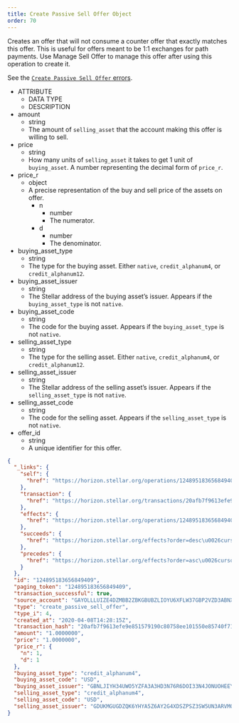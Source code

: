 ```yaml
---
title: Create Passive Sell Offer Object
order: 70
---
```



Creates an offer that will not consume a counter offer that exactly matches this offer. This is useful for offers meant to be 1:1 exchanges for path payments. Use Manage Sell Offer to manage this offer after using this operation to create it.

See the [`Create Passive Sell Offer` errors](../../../errors/result-codes/operation-specific/create-passive-sell-offer.mdx).

<AttributeTable>

- ATTRIBUTE
  - DATA TYPE
  - DESCRIPTION
- amount
  - string
  - The amount of `selling_asset` that the account making this offer is willing to sell.
- price
  - string
  - How many units of `selling_asset` it takes to get 1 unit of `buying_asset`. A number representing the decimal form of `price_r`.
- price_r
  - object
  - A precise representation of the buy and sell price of the assets on offer.
    - n
      - number
      - The numerator.
    - d
      - number
      - The denominator.
- buying_asset_type
  - string
  - The type for the buying asset. Either `native`, `credit_alphanum4`, or `credit_alphanum12`.
- buying_asset_issuer
  - string
  - The Stellar address of the buying asset’s issuer. Appears if the `buying_asset_type` is not `native`.
- buying_asset_code
  - string
  - The code for the buying asset. Appears if the `buying_asset_type` is not `native`.
- selling_asset_type
  - string
  - The type for the selling asset. Either `native`, `credit_alphanum4`, or `credit_alphanum12`.
- selling_asset_issuer
  - string
  - The Stellar address of the selling asset’s issuer. Appears if the `selling_asset_type` is not `native`.
- selling_asset_code
  - string
  - The code for the selling asset. Appears if the `selling_asset_type` is not `native`.
- offer_id
  - string
  - A unique identifier for this offer.

</AttributeTable>

<ExampleResponse>

```json
{
  "_links": {
    "self": {
      "href": "https://horizon.stellar.org/operations/124895183656849409"
    },
    "transaction": {
      "href": "https://horizon.stellar.org/transactions/20afb7f9613efe9e851579190c80758ee101550e85740f71274c3eb3f0cb0418"
    },
    "effects": {
      "href": "https://horizon.stellar.org/operations/124895183656849409/effects"
    },
    "succeeds": {
      "href": "https://horizon.stellar.org/effects?order=desc\u0026cursor=124895183656849409"
    },
    "precedes": {
      "href": "https://horizon.stellar.org/effects?order=asc\u0026cursor=124895183656849409"
    }
  },
  "id": "124895183656849409",
  "paging_token": "124895183656849409",
  "transaction_successful": true,
  "source_account": "GAYOLLLUIZE4DZMBB2ZBKGBUBZLIOYU6XFLW37GBP2VZD3ABNXCW4BVA",
  "type": "create_passive_sell_offer",
  "type_i": 4,
  "created_at": "2020-04-08T14:28:15Z",
  "transaction_hash": "20afb7f9613efe9e851579190c80758ee101550e85740f71274c3eb3f0cb0418",
  "amount": "1.0000000",
  "price": "1.0000000",
  "price_r": {
    "n": 1,
    "d": 1
  },
  "buying_asset_type": "credit_alphanum4",
  "buying_asset_code": "USD",
  "buying_asset_issuer": "GBNLJIYH34UWO5YZFA3A3HD3N76R6DOI33N4JONUOHEEYZYCAYTEJ5AK",
  "selling_asset_type": "credit_alphanum4",
  "selling_asset_code": "USD",
  "selling_asset_issuer": "GDUKMGUGDZQK6YHYA5Z6AY2G4XDSZPSZ3SW5UN3ARVMO6QSRDWP5YLEX"
}
```

</ExampleResponse>
